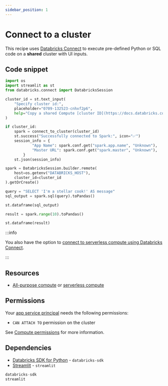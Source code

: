```yaml
---
sidebar_position: 1
---
```


# Connect to a cluster

This recipe uses [Databricks Connect](https://docs.databricks.com/en/dev-tools/databricks-connect/python/index.html) to execute pre-defined Python or SQL code on a **shared** cluster with UI inputs.

## Code snippet

```python title="app.py"
import os
import streamlit as st
from databricks.connect import DatabricksSession

cluster_id = st.text_input(
    "Specify cluster id:",
    placeholder="0709-132523-cnhxf2p6",
    help="Copy a shared Compute [cluster ID](https://docs.databricks.com/en/workspace/workspace-details.html#cluster-url-and-id) to connect to.",
)

if cluster_id:
    spark = connect_to_cluster(cluster_id)
    st.success("Successfully connected to Spark:", icon="✅")
    session_info = {
            "App Name": spark.conf.get("spark.app.name", "Unknown"),
            "Master URL": spark.conf.get("spark.master", "Unknown"),
        }
    st.json(session_info)

spark = DatabricksSession.builder.remote(
    host=os.getenv("DATABRICKS_HOST"),
    cluster_id=cluster_id
).getOrCreate()

query = "SELECT 'I'm a stellar cook!' AS message"
sql_output = spark.sql(query).toPandas()

st.dataframe(sql_output)

result = spark.range(10).toPandas()

st.dataframe(result)
```

:::info

You also have the option to [connect to serverless compute using Databricks Connect](https://docs.databricks.com/aws/en/compute/serverless/).

:::

## Resources

- [All-purpose compute](https://docs.databricks.com/aws/en/compute/use-compute) or [serverless compute](https://docs.databricks.com/aws/en/compute/serverless/)

## Permissions

Your [app service principal](https://docs.databricks.com/aws/en/dev-tools/databricks-apps/#how-does-databricks-apps-manage-authorization) needs the following permissions:

- `CAN ATTACH TO` permission on the cluster

See [Compute permissions](https://docs.databricks.com/aws/en/compute/clusters-manage#compute-permissions) for more information.

## Dependencies

- [Databricks SDK for Python](https://pypi.org/project/databricks-sdk/) - `databricks-sdk`
- [Streamlit](https://pypi.org/project/streamlit/) - `streamlit`

```python title="requirements.txt"
databricks-sdk
streamlit
```
